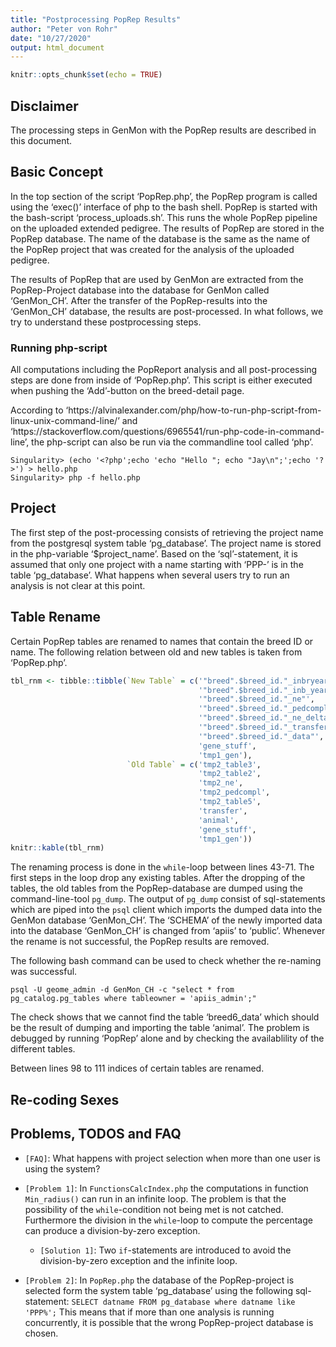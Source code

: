 ```yaml
---
title: "Postprocessing PopRep Results"
author: "Peter von Rohr"
date: "10/27/2020"
output: html_document
---
```


```r
knitr::opts_chunk$set(echo = TRUE)
```

## Disclaimer
The processing steps in GenMon with the PopRep results are described in this document.


## Basic Concept
In the top section of the script 'PopRep.php', the PopRep program is called using the 'exec()' interface of php to the bash shell. PopRep is started with the bash-script 'process_uploads.sh'. This runs the whole PopRep pipeline on the uploaded extended pedigree. The results of PopRep are stored in the PopRep database. The name of the database is the same as the name of the PopRep project that was created for the analysis of the uploaded pedigree. 

The results of PopRep that are used by GenMon are extracted from the PopRep-Project database into the database for GenMon called 'GenMon_CH'. After the transfer of the PopRep-results into the 'GenMon_CH' database, the results are post-processed. In what follows, we try to understand these postprocessing steps.


### Running php-script
All computations including the PopReport analysis and all post-processing steps are done from inside of 'PopRep.php'. This script is either executed when pushing the 'Add'-button on the breed-detail page. 

According to 'https://alvinalexander.com/php/how-to-run-php-script-from-linux-unix-command-line/' and 'https://stackoverflow.com/questions/6965541/run-php-code-in-command-line', the php-script can also be run via the commandline tool called 'php'. 

```
Singularity> (echo '<?php';echo 'echo "Hello "; echo "Jay\n";';echo '?>') > hello.php
Singularity> php -f hello.php 
```


## Project
The first step of the post-processing consists of retrieving the project name from the postgresql system table 'pg_database'. The project name is stored in the php-variable '$project_name'. Based on the 'sql'-statement, it is assumed that only one project with a name starting with 'PPP-' is in the table 'pg_database'. What happens when several users try to run an analysis is not clear at this point.


## Table Rename
Certain PopRep tables are renamed to names that contain the breed ID or name. The following relation between old and new tables is taken from 'PopRep.php'.

```r
tbl_rnm <- tibble::tibble(`New Table` = c('"breed".$breed_id."_inbryear"',
                                          '"breed".$breed_id."_inb_year_sex"',
                                          '"breed".$breed_id."_ne"',
                                          '"breed".$breed_id."_pedcompl"',
                                          '"breed".$breed_id."_ne_deltaF"',
                                          '"breed".$breed_id."_transfer"',
                                          '"breed".$breed_id."_data"',
                                          'gene_stuff',
                                          'tmp1_gen'),
                          `Old Table` = c('tmp2_table3',
                                          'tmp2_table2',
                                          'tmp2_ne',
                                          'tmp2_pedcompl',
                                          'tmp2_table5',
                                          'transfer',
                                          'animal',
                                          'gene_stuff',
                                          'tmp1_gen'))
knitr::kable(tbl_rnm)
```

The renaming process is done in the `while`-loop between lines 43-71. The first steps in the loop drop any existing tables. After the dropping of the tables, the old tables from the PopRep-database are dumped using the command-line-tool `pg_dump`. The output of `pg_dump` consist of sql-statements which are piped into the `psql` client which imports the dumped data into the GenMon database 'GenMon_CH'. The 'SCHEMA' of the newly imported data into the database 'GenMon_CH' is changed from 'apiis' to 'public'. Whenever the rename is not successful, the PopRep results are removed.

The following bash command can be used to check whether the re-naming was successful.

```
psql -U geome_admin -d GenMon_CH -c "select * from pg_catalog.pg_tables where tableowner = 'apiis_admin';"
```

The check shows that we cannot find the table 'breed6_data' which should be the result of dumping and importing the table 'animal'. The problem is debugged by running 'PopRep' alone and by checking the availablility of the different tables.

Between lines 98 to 111 indices of certain tables are renamed. 


## Re-coding Sexes






## Problems, TODOS and FAQ

* `[FAQ]`: What happens with project selection when more than one user is using the system?


* `[Problem 1]`: In `FunctionsCalcIndex.php` the computations in function `Min_radius()` can run in an infinite loop. The problem is that the possibility of the `while`-condition not being met is not catched. Furthermore the division in the `while`-loop to compute the percentage can produce a division-by-zero exception. 
    + `[Solution 1]`: Two `if`-statements are introduced to avoid the division-by-zero exception and the infinite loop.
    
    
* `[Problem 2]`: In `PopRep.php` the database of the PopRep-project is selected form the system table 'pg_database' using the following sql-statement: `SELECT datname FROM pg_database where datname like 'PPP%';` This means that if more than one analysis is running concurrently, it is possible that the wrong PopRep-project database is chosen. 


